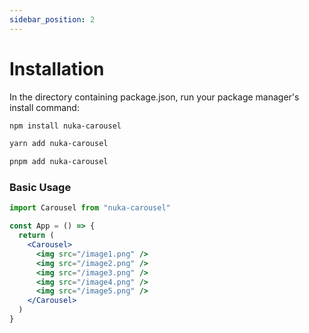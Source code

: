 ```yaml
---
sidebar_position: 2
---
```



# Installation

In the directory containing package.json, run your package manager's install command:

<Tabs>
  <TabItem value="npm" label="npm" default>

```bash
npm install nuka-carousel
```

  </TabItem>
  <TabItem value="yarn" label="Yarn">

```bash
yarn add nuka-carousel
```

  </TabItem>
  <TabItem value="pnpm" label="pnpm">

```bash
pnpm add nuka-carousel
```

  </TabItem>
</Tabs>

### Basic Usage

```jsx
import Carousel from "nuka-carousel"

const App = () => {
  return (
    <Carousel>
      <img src="/image1.png" />
      <img src="/image2.png" />
      <img src="/image3.png" />
      <img src="/image4.png" />
      <img src="/image5.png" />
    </Carousel>
  )
}
```
